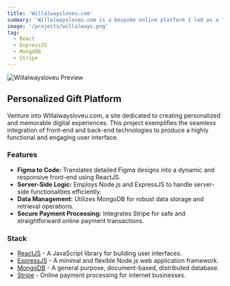 ---
title: 'Willalwaysloveu.com'
summary: 'Willalwaysloveu.com is a bespoke online platform I led as a full-stack developer. This project translated Figma designs into a captivating user interface using ReactJS and implemented a robust backend with Node and ExpressJS, featuring MongoDB for data management and Stripe for secure transactions.'
image: '/projects/willalways.png'
tag:
  - React
  - ExpressJS
  - MongoDB
  - Stripe
---

![Willalwaysloveu Preview](/projects/willalways.png)

## Personalized Gift Platform

Venture into Willalwaysloveu.com, a site dedicated to creating personalized and memorable digital experiences. This project exemplifies the seamless integration of front-end and back-end technologies to produce a highly functional and engaging user interface.

### Features

- **Figma to Code:** Translates detailed Figma designs into a dynamic and responsive front-end using ReactJS.
- **Server-Side Logic:** Employs Node.js and ExpressJS to handle server-side functionalities efficiently.
- **Data Management:** Utilizes MongoDB for robust data storage and retrieval operations.
- **Secure Payment Processing:** Integrates Stripe for safe and straightforward online payment transactions.

### Stack

- [ReactJS](https://reactjs.org) - A JavaScript library for building user interfaces.
- [ExpressJS](https://expressjs.com) - A minimal and flexible Node.js web application framework.
- [MongoDB](https://mongodb.com) - A general purpose, document-based, distributed database.
- [Stripe](https://stripe.com) - Online payment processing for internet businesses.

```

```

